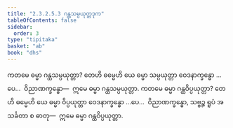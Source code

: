 ```yaml
---
title: "2.3.2.5.3 ဂန္ထသမ္ပယုတ္တဒုက"
tableOfContents: false
sidebar:
  order: 3
type: "tipitaka"
basket: "ab"
book: "dhs"
---
```



<DynamicBreadcrumb />

<Division number="1148" book="dhs">

<Paragraph number="1842" book="dhs">
ကတမေ ဓမ္မာ ဂန္ထသမ္ပယုတ္တာ? တေဟိ ဓမ္မေဟိ ယေ ဓမ္မာ သမ္ပယုတ္တာ ဝေဒနာက္ခန္ဓော …ပေ…  ဝိညာဏက္ခန္ဓော—  ဣမေ ဓမ္မာ ဂန္ထသမ္ပယုတ္တာ.
</Paragraph>

</Division>
<Division number="1149" book="dhs">

<Paragraph number="1843" book="dhs">
ကတမေ ဓမ္မာ ဂန္ထဝိပ္ပယုတ္တာ? တေဟိ ဓမ္မေဟိ ယေ ဓမ္မာ ဝိပ္ပယုတ္တာ ဝေဒနာက္ခန္ဓော …ပေ…  ဝိညာဏက္ခန္ဓော, သဗ္ဗဉ္စ ရူပံ အသင်္ခတာ စ ဓာတု—  ဣမေ ဓမ္မာ ဂန္ထဝိပ္ပယုတ္တာ.
</Paragraph>
</Division>
